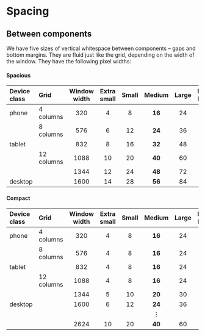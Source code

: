 
<Meta title="Docs/Design Guidelines/Spacing" />

# Spacing

## Between components

We have five sizes of vertical whitespace between components – gaps and bottom margins.
They are fluid just like the grid, depending on the width of the window.
They have the following pixel widths:

#### Spacious

| Device class | Grid       | Window width | Extra small | Small | Medium | Large | Extra large |
| :----------- | :--------- | :----------: | :---------: | :---: | :----: | :---: | :---------: |
| phone        | 4 columns  |     320      |      4      |   8   | **16** |  24   |     32      |
|              | 8 columns  |     576      |      6      |  12   | **24** |  36   |     48      |
| tablet       |            |     832      |      8      |  16   | **32** |  48   |     64      |
|              | 12 columns |     1088     |     10      |  20   | **40** |  60   |     80      |
|              |            |     1344     |     12      |  24   | **48** |  72   |     96      |
| desktop      |            |     1600     |     14      |  28   | **56** |  84   |     102     |

#### Compact

| Device class | Grid       | Window width | Extra small | Small |  Medium  | Large | Extra large |
| :----------- | :--------- | :----------: | :---------: | :---: | :------: | :---: | :---------: |
| phone        | 4 columns  |     320      |      4      |   8   |  **16**  |  24   |     32      |
|              | 8 columns  |     576      |      4      |   8   |  **16**  |  24   |     32      |
| tablet       |            |     832      |      4      |   8   |  **16**  |  24   |     32      |
|              | 12 columns |     1088     |      4      |   8   |  **16**  |  24   |     32      |
|              |            |     1344     |      5      |  10   |  **20**  |  30   |     40      |
| desktop      |            |     1600     |      6      |  12   |  **24**  |  36   |     48      |
|              |            |              |             |       | &vellip; |       |             |
|              |            |     2624     |     10      |  20   |  **40**  |  60   |     80      |
